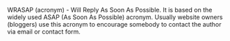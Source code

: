 {{dict}}
WRASAP (acronym) - Will Reply As Soon As Possible. It is based on the widely used ASAP (As Soon As Possible) acronym. Usually website owners (bloggers) use  this acronym to encourage somebody to contact the author via email or contact form.